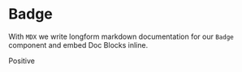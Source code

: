 
<Meta title="Demo/Badge" component={Badge} />

# Badge

With `MDX` we write longform markdown documentation for our `Badge` component and embed Doc Blocks inline.

<Props of={Badge} />

<Story name="positive">
  <Badge status="positive">Positive</Badge>
</Story>

